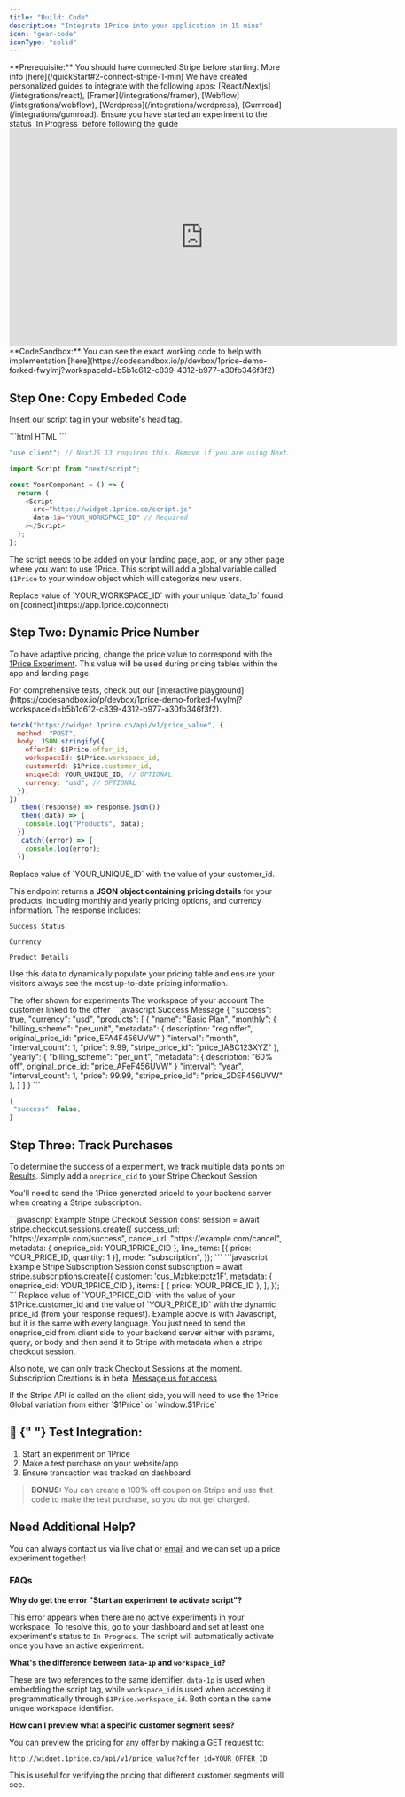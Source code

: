 ```yaml
---
title: "Build: Code"
description: "Integrate 1Price into your application in 15 mins"
icon: "gear-code"
iconType: "solid"
---
```


<Tip>
  **Prerequisite:** You should have connected Stripe before starting. More info
  [here](/quickStart#2-connect-stripe-1-min)
</Tip>

<Note>
  We have created personalized guides to integrate with the following apps:
  [React/Nextjs](/integrations/react), [Framer](/integrations/framer),
  [Webflow](/integrations/webflow), [Wordpress](/integrations/wordpress),
  [Gumroad](/integrations/gumroad).
</Note>
<Warning>
  Ensure you have started an experiment to the status `In Progress` before
  following the guide
</Warning>

<Frame>
  <iframe
    autoplay
    width="700"
    height="394"
    src="https://www.youtube.com/embed/m0Ed-8NS3Y8"
    title="1Price Complete Code Setup"
    frameborder="0"
    allow="accelerometer; autoplay; clipboard-write; encrypted-media; gyroscope; picture-in-picture"
    allowfullscreen
  ></iframe>
</Frame>

<Tip>
  **CodeSandbox:** You can see the exact working code to help with
  implementation
  [here](https://codesandbox.io/p/devbox/1price-demo-forked-fwylmj?workspaceId=b5b1c612-c839-4312-b977-a30fb346f3f2)
</Tip>

## Step One: Copy Embeded Code

Insert our script tag in your website's head tag.

<CodeGroup>
```html HTML
<script
  src="https://widget.1price.co/script.js"
  data-1p="YOUR_WORKSPACE_ID"
  defer
></script>
```

```javascript Next.js
"use client"; // NextJS 13 requires this. Remove if you are using NextJS 12 or lower.

import Script from "next/script";

const YourComponent = () => {
  return (
    <Script
      src="https://widget.1price.co/script.js"
      data-1p="YOUR_WORKSPACE_ID" // Required
    ></Script>
  );
};
```

</CodeGroup>

The script needs to be added on your landing page, app, or any other page where you want to use 1Price. This script will add a global variable called `$1Price` to your window object which will categorize new users.

<Warning>
  Replace value of `YOUR_WORKSPACE_ID` with your unique `data_1p` found on
  [connect](https://app.1price.co/connect)
</Warning>

## Step Two: Dynamic Price Number

To have adaptive pricing, change the price value to correspond with the [1Price Experiment](/build/firstExp). This value will be used during pricing tables within the app and landing page.

<Tip>
  For comprehensive tests, check out our [interactive
  playground](https://codesandbox.io/p/devbox/1price-demo-forked-fwylmj?workspaceId=b5b1c612-c839-4312-b977-a30fb346f3f2).
</Tip>

```javascript POST
fetch("https://widget.1price.co/api/v1/price_value", {
  method: "POST",
  body: JSON.stringify({
    offerId: $1Price.offer_id,
    workspaceId: $1Price.workspace_id,
    customerId: $1Price.customer_id,
    uniqueId: YOUR_UNIQUE_ID, // OPTIONAL
    currency: "usd", // OPTIONAL
  }),
})
  .then((response) => response.json())
  .then((data) => {
    console.log("Products", data);
  })
  .catch((error) => {
    console.log(error);
  });
```

<Warning>
  Replace value of `YOUR_UNIQUE_ID` with the value of your customer_id.
</Warning>

This endpoint returns a **JSON object containing pricing details** for your products, including monthly and yearly pricing options, and currency information. The response includes:

`Success Status`

`Currency`

`Product Details`

Use this data to dynamically populate your pricing table and ensure your visitors always see the most up-to-date pricing information.

<ParamField path="offerId" type="string" required>
  The offer shown for experiments
</ParamField>
<ParamField path="workspaceId" type="string" required>
  The workspace of your account
</ParamField>
<ParamField path="customerId" type="string" required>
  The customer linked to the offer
</ParamField>

<AccordionGroup>
  <Accordion title="Sample Response" icon="code" iconType="solid">
  <CodeGroup>
   ```javascript Success Message
{
 "success": true,
 "currency": "usd",
 "products": [
   {
     "name": "Basic Plan",
     "monthly": {
       "billing_scheme": "per_unit",
       "metadata": {
          description: "reg offer",
          original_price_id: "price_EFA4F456UVW"
       }
       "interval": "month",
       "interval_count": 1,
       "price": 9.99,
       "stripe_price_id": "price_1ABC123XYZ"
      },
     "yearly": {
       "billing_scheme": "per_unit",
       "metadata": {
          description: "60% off",
          original_price_id: "price_AFeF456UVW"
       }
       "interval": "year",
       "interval_count": 1,
       "price": 99.99,
       "stripe_price_id": "price_2DEF456UVW"
      },
    }
  ]
}
```

```javascript Failure Message
{
 "success": false,
}
```

</CodeGroup>
</Accordion>
</AccordionGroup>

## Step Three: Track Purchases

To determine the success of a experiment, we track multiple data points on [Results](/build/results). Simply add a `oneprice_cid` to your Stripe Checkout Session

You'll need to send the 1Price generated priceId to your backend server when creating a Stripe subscription.

<CodeGroup>
```javascript Example Stripe Checkout Session
const session = await stripe.checkout.sessions.create({
  success_url: "https://example.com/success",
  cancel_url: "https://example.com/cancel",
  metadata: { oneprice_cid: YOUR_1PRICE_CID },
  line_items: [{ price: YOUR_PRICE_ID, quantity: 1 }],
  mode: "subscription",
});
```
```javascript Example Stripe Subscription Session
const subscription = await stripe.subscriptions.create({ 
  customer: 'cus_Mzbketpctz1F', 
  metadata: { oneprice_cid: YOUR_1PRICE_CID },
  items: [
    { price: YOUR_PRICE_ID },
  ],
});
```
</CodeGroup>

<Warning>
  Replace value of `YOUR_1PRICE_CID` with the value of your $1Price.customer_id
  and the value of `YOUR_PRICE_ID` with the dynamic price_id (from your response
  request).
</Warning>

<Note>
  Example above is with Javascript, but it is the same with every language. You
  just need to send the oneprice_cid from client side to your backend server either
  with params, query, or body and then send it to Stripe with metadata when a
  stripe checkout session.

Also note, we can only track Checkout Sessions at the moment. Subscription Creations is in beta. [Message us for access](mailto:hello@1price.co)

</Note>

<Tip>
  If the Stripe API is called on the client side, you will need to use the
  1Price Global variation from either `$1Price` or `window.$1Price`
</Tip>

## 🧪 ​{" "} Test Integration:

1. Start an experiment on 1Price <br/>
2. Make a test purchase on your website/app
3. Ensure transaction was tracked on dashboard

> **BONUS:** You can create a 100% off coupon on Stripe and use that code to make the test purchase, so you do not get charged.

## Need Additional Help?

You can always contact us via live chat or [email](hello@1price.co) and we can set up a price experiment together!

### FAQs

**Why do get the error "Start an experiment to activate script"?**

This error appears when there are no active experiments in your workspace. To resolve this, go to your dashboard and set at least one experiment's status to `In Progress`. The script will automatically activate once you have an active experiment.

**What's the difference between `data-1p` and `workspace_id`?**

These are two references to the same identifier. `data-1p` is used when embedding the script tag, while `workspace_id` is used when accessing it programmatically through `$1Price.workspace_id`. Both contain the same unique workspace identifier.

**How can I preview what a specific customer segment sees?**

You can preview the pricing for any offer by making a GET request to:

```http
http://widget.1price.co/api/v1/price_value?offer_id=YOUR_OFFER_ID
```

This is useful for verifying the pricing that different customer segments will see.
